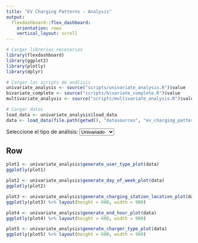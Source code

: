 ```yaml
---
title: "EV Charging Patterns - Analysis"
output:
  flexdashboard::flex_dashboard:
    orientation: rows
    vertical_layout: scroll
---
```


```r
# Cargar librerías necesarias
library(flexdashboard)
library(ggplot2)
library(plotly)
library(dplyr)

# Cargar los scripts de análisis
univariate_analysis <- source("scripts/univariate_analysis.R")$value
bivariate_complete <- source("scripts/bivariate_complete.R")$value
multivariate_analysis <- source("scripts/multivariate_analysis.R")$value

# Cargar datos
load_data <- univariate_analysis$load_data
data <- load_data(file.path(getwd(), "datasources", "ev_charging_patterns.csv"))
```

<div>
  <label for="analysisDropdown">Seleccione el tipo de análisis:</label>
  <select id="analysisDropdown">
    <option value="univariate">Univariado</option>
    <option value="bivariate">Bivariado</option>
    <option value="multivariate">Multivariado</option>
  </select>
</div>

Row
-----------------------------------------------------------------------

<div id="univariate" class="analysisContent" style="display: block;">
```r
plot1 <- univariate_analysis$generate_user_type_plot(data)
ggplotly(plot1)
```

```r
plot2 <- univariate_analysis$generate_day_of_week_plot(data)
ggplotly(plot2)
```

```r
plot3 <- univariate_analysis$generate_charging_station_location_plot(data)
ggplotly(plot3) %>% layout(height = 600, width = 900)
```

```r
plot4 <- univariate_analysis$generate_end_hour_plot(data)
ggplotly(plot4) %>% layout(height = 600, width = 900)
```

```r
plot5 <- univariate_analysis$generate_charger_type_plot(data)
ggplotly(plot5) %>% layout(height = 600, width = 900)
```

</div>

<div id="bivariate" class="analysisContent" style="display: none;">
```r
plot6 <- bivariate_complete$generate_user_type_end_time_plot(data)
ggplotly(plot6) %>% layout(height = 600, width = 900)
```

```r
plot7 <- bivariate_complete$generate_user_type_location_plot(data)
ggplotly(plot7) %>% layout(height = 600, width = 900)
```

```r
plot8 <- bivariate_complete$generate_charger_type_day_of_week_plot(data)
ggplotly(plot8) %>% layout(height = 600, width = 900)
```

```r
plot9 <- bivariate_complete$generate_end_time_day_of_week_plot(data)
ggplotly(plot9) %>% layout(height = 600, width = 900)
```
</div>

<div id="multivariate" class="analysisContent" style="display: none;">
```r
plot5 <- multivariate_analysis$generate_multivariate_plot(data)
ggplotly(plot5)
```
</div>

<script>
  document.getElementById('analysisDropdown').addEventListener('change', function(e) {
    const contents = document.querySelectorAll('.analysisContent');
    contents.forEach(content => content.style.display = 'none');
    const selected = e.target.value;
    const selectedContent = document.getElementById(selected);
    if (selectedContent) {
      selectedContent.style.display = 'block';
    }
  });
</script>